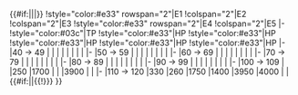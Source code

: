 {{#if:{{{rows|}}}||{{{!}} class="wikitable typography-xl-optout" align="center"}}
|-
!style="width:20%" rowspan="2"|Medium{{#if:{{{rows|}}}|<sup>{{Edit|Spring 2019 Event/Info/Medium HP}}</sup>}}
!style="color:#e33" rowspan="2"|E1
!colspan="2"|E2
!colspan="2"|E3
!style="color:#e33" rowspan="2"|E4
!colspan="2"|E5
|-
!style="color:#03c"|TP
!style="color:#e33"|HP
!style="color:#e33"|HP
!style="color:#e33"|HP
!style="color:#e33"|HP
!style="color:#e33"|HP
|-
|40 → 49
|
|
|
|
|
|
|
|
|-
|50 → 59
|
|
|
|
|
|
|
|
|-
|60 → 69
|
|
|
|
|
|
|
|
|-
|70 → 79
|
|
|
|
|
|
|
|
|-
|80 → 89
|
|
|
|
|
|
|
|
|-
|90 → 99
|
|
|
|
|
|
|
|
|-
|100 → 109
|
|250
|1700
|
|
|3900
|
|
|-
|110 → 120
|330
|260
|1750
|1400
|3950
|4000
|
|
{{#if:{{{rows|}}}||{{!}}} }}